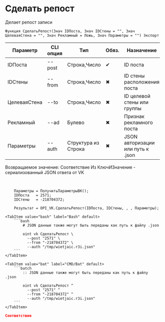 ﻿---
sidebar_position: 2
description: Сделать репост и другие функции для работы с VK в Открытом пакете интеграций - бесплатной open-source библиотеке интеграций для 1С:Предприятие 8, OneScript и CLI
keywords: [1C, 1С, 1С:Предприятие, 1С:Предприятие 8.3, API, Интеграция, Сервисы, Обмен, OneScript, CLI, VK]
---


# Сделать репост
 Делает репост записи



`Функция СделатьРепост(Знач IDПоста, Знач IDСтены = "", Знач ЦелеваяСтена = "", Знач Рекламный = Ложь, Знач Параметры = "") Экспорт`

  | Параметр | CLI опция | Тип | Обяз. | Назначение |
  |-|-|-|-|-|
  | IDПоста | --post | Строка,Число | &#x2714; | ID поста |
  | IDСтены | --from | Строка,Число | &#x2716; | ID стены расположения поста |
  | ЦелеваяСтена | --to | Строка,Число | &#x2716; | ID целевой стены или группы |
  | Рекламный | --ad | Булево | &#x2716; | Признак рекламного поста |
  | Параметры | --auth | Структура из Строка | &#x2716; | JSON авторизации или путь к .json |

  
  Возвращаемое значение:   Соответствие Из КлючИЗначение - сериализованный JSON ответа от VK

<br/>




```bsl title="Пример использования для 1С:Предприятие/OneScript"
    Параметры = ПолучитьПараметрыВК();
    IDПоста   = 2571;
    IDСтены   = -218704372;

    Результат = OPI_VK.СделатьРепост(IDПоста, IDСтены, , , Параметры);
```
    

 <Tabs>
  
    <TabItem value="bash" label="Bash" default>
        ```bash
            # JSON данные также могут быть переданы как путь к файлу .json
            
            oint vk СделатьРепост \
              --post "2571" \
              --from "-218704372" \
              --auth "/tmp/wietjaic.r3i.json"
        ```
    </TabItem>
  
    <TabItem value="bat" label="CMD/Bat" default>
        ```batch
            :: JSON данные также могут быть переданы как путь к файлу .json
            
            oint vk СделатьРепост ^
              --post "2571" ^
              --from "-218704372" ^
              --auth "/tmp/wietjaic.r3i.json"
        ```
    </TabItem>
</Tabs>


```json title="Результат"
Соответствие
```
